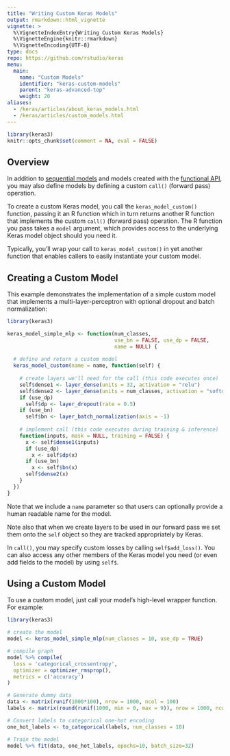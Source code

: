 ```yaml
---
title: "Writing Custom Keras Models"
output: rmarkdown::html_vignette
vignette: >
  %\VignetteIndexEntry{Writing Custom Keras Models} 
  %\VignetteEngine{knitr::rmarkdown} 
  %\VignetteEncoding{UTF-8}
type: docs
repo: https://github.com/rstudio/keras
menu:
  main:
    name: "Custom Models"
    identifier: "keras-custom-models"
    parent: "keras-advanced-top"
    weight: 20
aliases:
  - /keras/articles/about_keras_models.html
  - /keras/articles/custom_models.html
---
```


```r
library(keras3)
knitr::opts_chunk$set(comment = NA, eval = FALSE)
```

## Overview

In addition to [sequential models](sequential_model.html) and models created with the [functional API](functional_api.html), you may also define models by defining a custom `call()` (forward pass) operation. 

To create a custom Keras model, you call the `keras_model_custom()` function, passing it an R function which in turn returns another R function that implements the custom `call()` (forward pass) operation. The R function you pass takes a `model` argument, which provides access to the underlying Keras model object should you need it. 

Typically, you'll wrap your call to `keras_model_custom()` in yet another function that enables callers to easily instantiate your custom model.

## Creating a Custom Model

This example demonstrates the implementation of a simple custom model that implements a multi-layer-perceptron with optional dropout and batch normalization:

```r
library(keras3)

keras_model_simple_mlp <- function(num_classes, 
                                   use_bn = FALSE, use_dp = FALSE, 
                                   name = NULL) {
  
  # define and return a custom model
  keras_model_custom(name = name, function(self) {
    
    # create layers we'll need for the call (this code executes once)
    self$dense1 <- layer_dense(units = 32, activation = "relu")
    self$dense2 <- layer_dense(units = num_classes, activation = "softmax")
    if (use_dp)
      self$dp <- layer_dropout(rate = 0.5)
    if (use_bn)
      self$bn <- layer_batch_normalization(axis = -1)
    
    # implement call (this code executes during training & inference)
    function(inputs, mask = NULL, training = FALSE) {
      x <- self$dense1(inputs)
      if (use_dp)
        x <- self$dp(x)
      if (use_bn)
        x <- self$bn(x)
      self$dense2(x)
    }
  })
}
```

Note that we include a `name` parameter so that users can optionally provide a human readable name for the model.

Note also that when we create layers to be used in our forward pass we set them onto the `self` object so they are tracked appropriately by Keras.

In `call()`, you may specify custom losses by calling `self$add_loss()`. You can also access any other members of the Keras model you need (or even add fields to the model) by using `self$`.

## Using a Custom Model

To use a custom model, just call your model's high-level wrapper function. For example:

```r
library(keras3)

# create the model 
model <- keras_model_simple_mlp(num_classes = 10, use_dp = TRUE)

# compile graph
model %>% compile(
  loss = 'categorical_crossentropy',
  optimizer = optimizer_rmsprop(),
  metrics = c('accuracy')
)

# Generate dummy data
data <- matrix(runif(1000*100), nrow = 1000, ncol = 100)
labels <- matrix(round(runif(1000, min = 0, max = 9)), nrow = 1000, ncol = 1)

# Convert labels to categorical one-hot encoding
one_hot_labels <- to_categorical(labels, num_classes = 10)

# Train the model
model %>% fit(data, one_hot_labels, epochs=10, batch_size=32)
```






